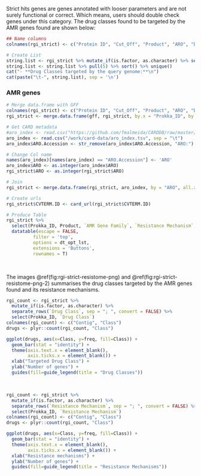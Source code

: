 
Strict hits genes are genes annotated with looser parameters and are not surely functional or correct. Which means, users should double check genes under this category. The drug classes found to be targeted by the AMR genes found are shown below:

```r
## Name columns
colnames(rgi_strict) <- c("Protein ID", "Cut_Off", "Product", "ARO", "Drug Class", "Resistance Mechanism", "AMR Gene Family")

# Create List
string.list <- rgi_strict %>% mutate_if(is.factor, as.character) %>% separate_rows(5, sep = "; ")
string.list <- string.list %>% pull(5) %>% sort() %>% unique()
cat("- **Drug Classes targeted by the query genome:**\n")
cat(paste("\t-", string.list), sep = '\n')
```

### AMR genes

```r
# Merge data.frame with GFF
colnames(rgi_strict) <- c("Protein ID", "Cut_Off", "Product", "ARO", "Drug Class", "Resistance Mechanism", "AMR Gene Family")
rgi_strict <- merge.data.frame(gff, rgi_strict, by.x = "Prokka_ID", by.y = "Protein ID", all.y = TRUE, all.x = FALSE)

# Get CARD metadata
#aro_index <- read.csv("https://github.com/fmalmeida/CARDDB/raw/master/aro_index.tsv", sep = "\t")
aro_index <- read.csv("/work/card-data/aro_index.tsv", sep = "\t")
aro_index$ARO.Accession <- str_remove(aro_index$ARO.Accession, "ARO:")

# Change Col name
names(aro_index)[names(aro_index) == "ARO.Accession"] <- 'ARO'
aro_index$ARO <- as.integer(aro_index$ARO)
rgi_strict$ARO <- as.integer(rgi_strict$ARO)

# Join
rgi_strict <- merge.data.frame(rgi_strict, aro_index, by = "ARO", all.x = TRUE)

# Create urls
rgi_strict$CVTERM.ID <- card_url(rgi_strict$CVTERM.ID)

# Produce Table
rgi_strict %>%
  select(Prokka_ID, Product, `AMR Gene Family`, `Resistance Mechanism`, `Drug Class`, CVTERM.ID, `Query Protein Coordinates`) %>%
  datatable(escape = FALSE,
          filter = 'top',
          options = dt_opt_lst,
          extensions = 'Buttons',
          rownames = T)
```

<br>

The images \@ref(fig:rgi-strict-resistome-png) and \@ref(fig:rgi-strict-resistome-png-2) summarises the drug classes targeted by the AMR genes found and its resistance mechanisms.

```r
rgi_count <- rgi_strict %>%
  mutate_if(is.factor, as.character) %>%
  separate_rows(`Drug Class`, sep = "; ", convert = FALSE) %>%
  select(Prokka_ID, `Drug Class`)
colnames(rgi_count) <- c("Contig", "Class")
drugs <- plyr::count(rgi_count, "Class")

ggplot(drugs, aes(x=Class, y=freq, fill=Class)) +
  geom_bar(stat = "identity") +
  theme(axis.text.x = element_blank(),
        axis.ticks.x = element_blank()) +
  xlab("Targeted Drug Class") +
  ylab("Number of genes") +
  guides(fill=guide_legend(title = "Drug Classes"))
```

<br>
```r
rgi_count <- rgi_strict %>%
  mutate_if(is.factor, as.character) %>%
  separate_rows(`Resistance Mechanism`, sep = "; ", convert = FALSE) %>%
  select(Prokka_ID, `Resistance Mechanism`)
colnames(rgi_count) <- c("Contig", "Class")
drugs <- plyr::count(rgi_count, "Class")

ggplot(drugs, aes(x=Class, y=freq, fill=Class)) +
  geom_bar(stat = "identity") +
  theme(axis.text.x = element_blank(),
        axis.ticks.x = element_blank()) +
  xlab("Resistance mechanisms") +
  ylab("Number of genes") +
  guides(fill=guide_legend(title = "Resistance Mechanisms"))
```
